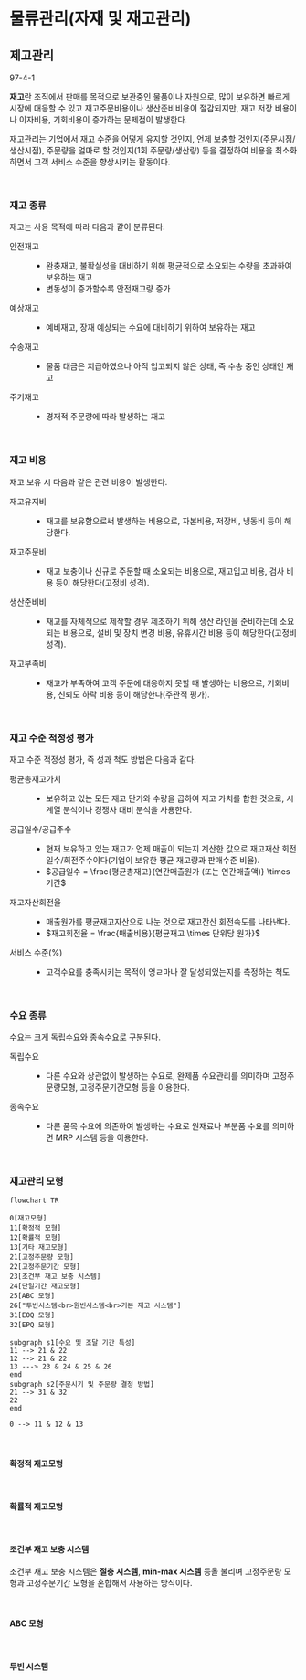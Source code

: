 # 물류관리(자재 및 재고관리) {#sec-logistics}

## 제고관리 {#sec-invenory-management}

::: {.callout-tip title="기출"}
97-4-1
:::

**재고**란 조직에서 판매를 목적으로 보관중인 물품이나 자원으로, 많이 보유하면 빠르게 시장에 대응할 수 있고 재고주문비용이나 생산준비비용이 절감되지만, 재고 저장 비용이나 이자비용, 기회비용이 증가하는 문제점이 발생한다.

재고관리는 기업에서 재고 수준을 어떻게 유지할 것인지, 언제 보충할 것인지(주문시점/생산시점), 주문량을 얼마로 할 것인지(1회 주문량/생산량) 등을 결정하여 비용을 최소화하면서 고객 서비스 수준을 향상시키는 활동이다.

<br>

### 재고 종류

재고는 사용 목적에 따라 다음과 같이 분류된다.

안전재고
: - 완충재고, 불확실성을 대비하기 위해 평균적으로 소요되는 수량을 초과하여 보유하는 재고
- 변동성이 증가할수록 안전재고량 증가

예상재고
: - 예비재고, 장재 예상되는 수요에 대비하기 위하여 보유하는 재고

수송재고
: - 물품 대금은 지급하였으나 아직 입고되지 않은 상태, 즉 수송 중인 상태인 재고

주기재고
: - 경재적 주문량에 따라 발생하는 재고

<br>

### 재고 비용

재고 보유 시 다음과 같은 관련 비용이 발생한다.

재고유지비
: - 재고를 보유함으로써 발생하는 비용으로, 자본비용, 저장비, 냉동비 등이 해당한다.

재고주문비
: - 재고 보충이나 신규로 주문할 때 소요되는 비용으로, 재고입고 비용, 검사 비용 등이 해당한다(고정비 성격).

생산준비비
: - 재고를 자체적으로 제작할 경우 제조하기 위해 생산 라인을 준비하는데 소요되는 비용으로, 설비 및 장치 변경 비용, 유휴시간 비용 등이 해당한다(고정비 성격).

재고부족비
: - 재고가 부족하여 고객 주문에 대응하지 못할 때 발생하는 비용으로, 기회비용, 신뢰도 하락 비용 등이 해당한다(주관적 평가).

<br>

### 재고 수준 적정성 평가

재고 수준 적정성 평가, 즉 성과 척도 방법은 다음과 같다.

평균총재고가치
: - 보유하고 있는 모든 재고 단가와 수량을 곱하여 재고 가치를 합한 것으로, 시계열 분석이나 경쟁사 대비 분석을 사용한다.

공급일수/공급주수
: - 현재 보유하고 있는 재고가 언제 매출이 되는지 계산한 값으로 재고재산 회전일수/회전주수이다(기업이 보유한 평균 재고량과 판매수준 비율).
- $공급일수 = \frac{평균총재고}{연간매출원가 (또는 연간매출액)} \times 기간$

재고자산회전율
: - 매출원가를 평균재고자산으로 나눈 것으로 재고잔산 회전속도를 나타낸다.
- $재고회전율 = \frac{매출비용}{평균재고 \times 단위당 원가}$

서비스 수준(%)
: - 고객수요를 충족시키는 목적이 엉ㄹ마나 잘 달성되었는지를 측정하는 척도

<br>

### 수요 종류

수요는 크게 독립수요와 종속수요로 구분된다.

독립수요
: - 다른 수요와 상관없이 발생하는 수요로, 완제품 수요관리를 의미하며 고정주문량모형, 고정주문기간모형 등을 이용한다.

종속수요
: - 다른 품목 수요에 의존하여 발생하는 수요로 원재료나 부분품 수요를 의미하면 MRP 시스템 등을 이용한다.

<br>

### 재고관리 모형

```mermaid
flowchart TR

0[재고모형]
11[확정적 모형]
12[확률적 모형]
13[기타 재고모형]
21[고정주문량 모형]
22[고정주문기간 모형]
23[조건부 재고 보충 시스템]
24[단일기간 재고모형]
25[ABC 모형]
26["투빈시스템<br>원빈시스템<br>기본 재고 시스템"]
31[EOQ 모형]
32[EPQ 모형]

subgraph s1[수요 및 조달 기간 특성]
11 --> 21 & 22
12 --> 21 & 22
13 ---> 23 & 24 & 25 & 26
end
subgraph s2[주문시기 및 주문량 결정 방법]
21 --> 31 & 32
22 
end

0 --> 11 & 12 & 13
```

<br>

#### 확정적 재고모형

<br>

#### 확률적 재고모형

<br>

#### 조건부 재고 보충 시스템
조건부 재고 보충 시스템은 **절충 시스템**, **min-max 시스템** 등올 불리며 고정주문량 모형과 고정주문기간 모형을 혼합해서 사용하는 방식이다.

<br>

#### ABC 모형

<br>

#### 투빈 시스템

<br>

